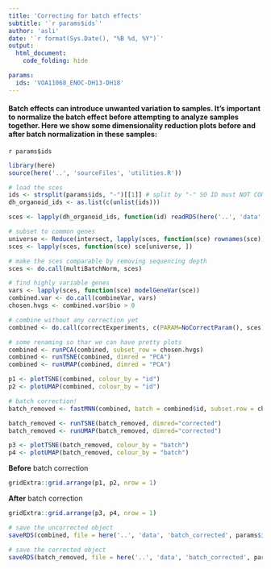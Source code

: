 ```yaml
---
title: 'Correcting for batch effects'
subtitle: '`r params$ids`'
author: 'asli'
date: '`r format(Sys.Date(), "%B %d, %Y")`'
output: 
  html_document:
    code_folding: hide

params:
  ids: 'VOA11068_ENOC-DH13-DH18'
---
```


#### Batch effects can introduce unwanted variation to samples. It's important to normalize the batch effect before attempting to analyze samples together. Here we show some dimensionality reduction plots before and after batch normalization in these samples:  
`r params$ids`


```r

library(here)
source(here('..', 'sourceFiles', 'utilities.R'))

```

```r

# load the sces
ids <- strsplit(params$ids, "-")[[1]] # split by "-" SO ID must NOT CONTAIN "-"
dh_organoid_ids <- as.list(c(unlist(ids)))

sces <- lapply(dh_organoid_ids, function(id) readRDS(here('..', 'data', 'clustered', 'sce', id, 'sce_clus.rds')))

```

```r

# subset to common genes 
universe <- Reduce(intersect, lapply(sces, function(sce) rownames(sce)))
sces <- lapply(sces, function(sce) sce[universe, ])

# make the sces comparable by removing sequencing depth 
sces <- do.call(multiBatchNorm, sces)

# find highly variable genes  
vars <- lapply(sces, function(sce) modelGeneVar(sce))
combined.var <- do.call(combineVar, vars)
chosen.hvgs <- combined.var$bio > 0

# combine without any correction yet
combined <- do.call(correctExperiments, c(PARAM=NoCorrectParam(), sces))

# some renaming so thar we can have pretty plots 
combined <- runPCA(combined, subset_row = chosen.hvgs)
combined <- runTSNE(combined, dimred = "PCA")
combined <- runUMAP(combined, dimred = "PCA")

p1 <- plotTSNE(combined, colour_by = "id")
p2 <- plotUMAP(combined, colour_by = "id")

# batch correction! 
batch_removed <- fastMNN(combined, batch = combined$id, subset.row = chosen.hvgs)

batch_removed <- runTSNE(batch_removed, dimred="corrected")
batch_removed <- runUMAP(batch_removed, dimred="corrected")

p3 <- plotTSNE(batch_removed, colour_by = "batch")
p4 <- plotUMAP(batch_removed, colour_by = "batch")

```

**Before** batch correction
```r

gridExtra::grid.arrange(p1, p2, nrow = 1)

```

**After** batch correction
```r

gridExtra::grid.arrange(p3, p4, nrow = 1)

```

```r
# save the uncorrected object
saveRDS(combined, file = here('..', 'data', 'batch_corrected', params$ids, 'uncorrected.rds'))

# save the corrected object 
saveRDS(batch_removed, file = here('..', 'data', 'batch_corrected', params$ids, 'corrected.rds'))

```
